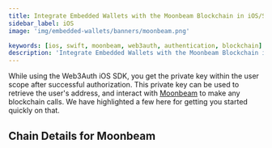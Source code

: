 ```yaml
---
title: Integrate Embedded Wallets with the Moonbeam Blockchain in iOS/Swift Applications
sidebar_label: iOS
image: 'img/embedded-wallets/banners/moonbeam.png'

keywords: [ios, swift, moonbeam, web3auth, authentication, blockchain]
description: 'Integrate Embedded Wallets with the Moonbeam Blockchain in iOS/Swift Applications | Embedded Wallets'
---
```



While using the Web3Auth iOS SDK, you get the private key within the user scope after successful authorization. This private key can be used to retrieve the user's address, and interact with [Moonbeam](https://ethereum.org/) to make any blockchain calls. We have highlighted a few here for getting you started quickly on that.

## Chain Details for Moonbeam

<ChainDetailsMoonbeam />

<EVMInteraction />
